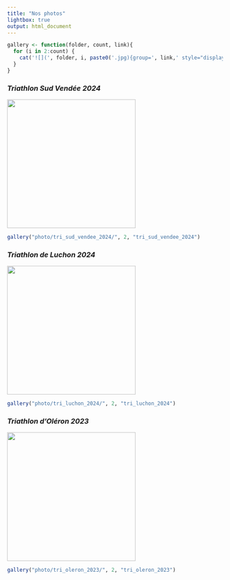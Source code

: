 ```yaml
---
title: "Nos photos"
lightbox: true
output: html_document
---
```


```r

gallery <- function(folder, count, link){
  for (i in 2:count) {
    cat('![](', folder, i, paste0('.jpg){group=', link,' style="display:none"}'), '\n', sep = "")
  }
}
```


### *Triathlon Sud Vendée 2024*

![](photo/tri_sud_vendee_2024/1.jpg){group="tri_sud_vendee_2024" width="300px"}

::: gallery-wrapper
```r
gallery("photo/tri_sud_vendee_2024/", 2, "tri_sud_vendee_2024")
```
:::

### *Triathlon de Luchon 2024*

![](photo/tri_luchon_2024/1.jpg){group="tri_luchon_2024" width="300px"}

::: gallery-wrapper
```r
gallery("photo/tri_luchon_2024/", 2, "tri_luchon_2024")
```
:::

### *Triathlon d'Oléron 2023*

![](photo/tri_oleron_2023/1.jpg){group="tri_oleron_2023" width="300px"}

::: gallery-wrapper
```r
gallery("photo/tri_oleron_2023/", 2, "tri_oleron_2023")
```
:::

